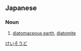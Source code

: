==Japanese==
{{ja-kanjitab|けい|そう|ど|yomi=o}}

===Noun===
{{ja-noun|けいそうど}}

# [[diatomaceous earth]], [[diatomite]]

[[Category:ja:Inorganic chemistry|けいそうど]]